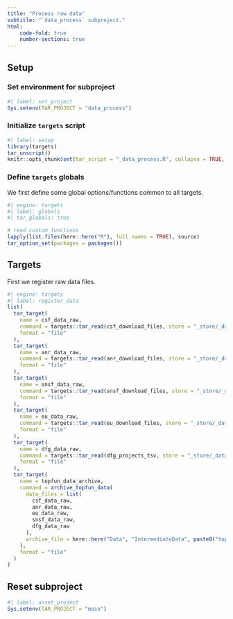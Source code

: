 ```yaml
---
title: "Process raw data"
subtitle: "`data_process` subproject."
html:
    code-fold: true
    number-sections: true
---
```



## Setup

### Set environment for subproject

```r
#| label: set_project
Sys.setenv(TAR_PROJECT = "data_process")
```

### Initialize `targets` script

```r
#| label: setup
library(targets)
tar_unscript()
knitr::opts_chunk$set(tar_script = "_data_process.R", collapse = TRUE, comment = "#>")
```


### Define `targets` globals

We first define some global options/functions common to all targets.

```r
#| engine: targets
#| label: globals
#| tar_globals: true

# read custom functions
lapply(list.files(here::here("R"), full.names = TRUE), source)
tar_option_set(packages = packages())
```

## Targets

First we register raw data files.
```r
#| engine: targets
#| label: register_data
list(
  tar_target(
    name = csf_data_raw,
    command = targets::tar_read(csf_download_files, store = "_store/_data_get"),
    format = "file"
  ),
  tar_target(
    name = anr_data_raw,
    command = targets::tar_read(anr_download_files, store = "_store/_data_get"),
    format = "file"
  ),
  tar_target(
    name = snsf_data_raw,
    command = targets::tar_read(snsf_download_files, store = "_store/_data_get"),
    format = "file"
  ),
  tar_target(
    name = eu_data_raw,
    command = targets::tar_read(eu_download_files, store = "_store/_data_get"),
    format = "file"
  ),
  tar_target(
    name = dfg_data_raw,
    command = targets::tar_read(dfg_projects_tsv, store = "_store/_data_api"),
    format = "file"
  ),
  tar_target(
    name = topfun_data_archive,
    command = archive_topfun_data(
      data_files = list(
        csf_data_raw,
        anr_data_raw,
        eu_data_raw,
        snsf_data_raw,
        dfg_data_raw
      ),
      archive_file = here::here("Data", "IntermediateData", paste0("topfun_data_archive-", format(Sys.time(), "%Y%m%d%H%M%S"), ".zip"))
    ),
    format = "file"
  )
)
```

## Reset subproject
```r
#| label: unset_project
Sys.setenv(TAR_PROJECT = "main")
```